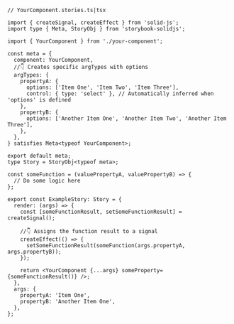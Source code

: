 ```tsx
// YourComponent.stories.ts|tsx

import { createSignal, createEffect } from 'solid-js';
import type { Meta, StoryObj } from 'storybook-solidjs';

import { YourComponent } from './your-component';

const meta = {
  component: YourComponent,
  //👇 Creates specific argTypes with options
  argTypes: {
    propertyA: {
      options: ['Item One', 'Item Two', 'Item Three'],
      control: { type: 'select' }, // Automatically inferred when 'options' is defined
    },
    propertyB: {
      options: ['Another Item One', 'Another Item Two', 'Another Item Three'],
    },
  },
} satisfies Meta<typeof YourComponent>;

export default meta;
type Story = StoryObj<typeof meta>;

const someFunction = (valuePropertyA, valuePropertyB) => {
  // Do some logic here
};

export const ExampleStory: Story = {
  render: (args) => {
    const [someFunctionResult, setSomeFunctionResult] = createSignal();

    //👇 Assigns the function result to a signal
    createEffect(() => {
      setSomeFunctionResult(someFunction(args.propertyA, args.propertyB));
    });

    return <YourComponent {...args} someProperty={someFunctionResult()} />;
  },
  args: {
    propertyA: 'Item One',
    propertyB: 'Another Item One',
  },
};
```
